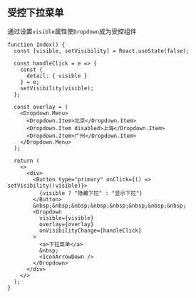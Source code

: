 ## 受控下拉菜单

通过设置`visible`属性使`Dropdown`成为受控组件

```tsx live=true deps=message
function Index() {
  const [visible, setVisibility] = React.useState(false);

  const handleClick = e => {
    const {
      detail: { visible }
    } = e;
    setVisibility(visible);
  };

  const overlay = (
    <Dropdown.Menu>
      <Dropdown.Item>北京</Dropdown.Item>
      <Dropdown.Item disabled>上海</Dropdown.Item>
      <Dropdown.Item>广州</Dropdown.Item>
    </Dropdown.Menu>
  );

  return (
    <>
      <div>
        <Button type="primary" onClick={() => setVisibility(!visible)}>
          {visible ? "隐藏下拉" : "显示下拉"}
        </Button>
        &nbsp;&nbsp;&nbsp;&nbsp;&nbsp;&nbsp;&nbsp;&nbsp;
        <Dropdown
          visible={visible}
          overlay={overlay}
          onVisibilityChange={handleClick}
        >
          <a>下拉菜单</a>
          &nbsp;
          <IconArrowDown />
        </Dropdown>
      </div>
    </>
  );
}
```

<!-- ## 点击事件

可以设置点击下拉菜单项触发的事件

```tsx live=true deps=Dropdown
function Index() {
  const handleClick = e => {
    const {
      detail: { key },
      nativeEvent
    } = e;
    const {
      target: { innerText }
    } = nativeEvent;
    message({
      type: "success",
      message: `已点击DropdownItem，itemKey的值为${key}，内容为${innerText}`
    });
  };
  const overlay = (
    <Dropdown.Menu onClick={handleClick}>
      <Dropdown.Item itemKey="0">北京</Dropdown.Item>
      <Dropdown.Item itemKey="1">上海</Dropdown.Item>
      <Dropdown.Item itemKey="2">广州</Dropdown.Item>
      <Dropdown.Item itemKey="3" disabled>
        深圳
      </Dropdown.Item>
    </Dropdown.Menu>
  );
  return (
    <>
      <Dropdown overlay={overlay} trigger={["hover"]}>
        <a>下拉菜单</a>
        &nbsp;
        <IconArrowDown />
      </Dropdown>
    </>
  );
}
``` -->
